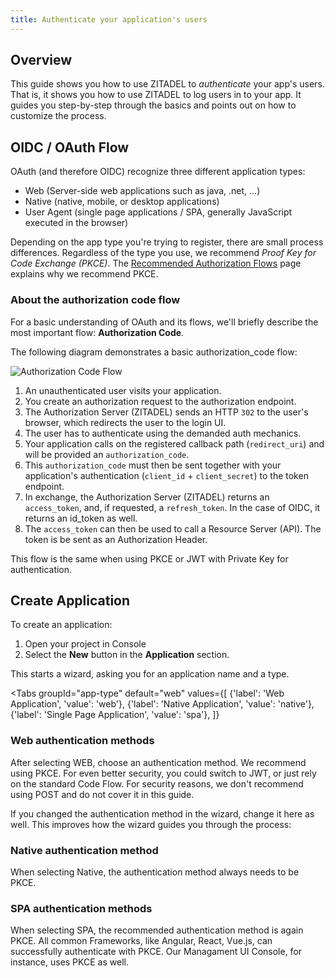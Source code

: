 ```yaml
---
title: Authenticate your application's users
---
```



## Overview

This guide shows you how to use ZITADEL to *authenticate* your app's users.
That is, it shows you how to use ZITADEL to log users in to your app.
It guides you step-by-step through the basics and points out on how to customize the process.

## OIDC / OAuth Flow

OAuth (and therefore OIDC) recognize three different application types:

- Web (Server-side web applications such as java, .net, ...)
- Native (native, mobile, or desktop applications)
- User Agent (single page applications / SPA, generally JavaScript executed in the browser)

Depending on the app type you're trying to register, there are small process differences.
Regardless of the type you use, we recommend  *Proof Key for Code Exchange (PKCE)*.
The [Recommended Authorization Flows](../authorization/oauth-recommended-flows#different-client-profiles)
page explains why we recommend PKCE.

### About the authorization code flow

For a basic understanding of OAuth and its flows, we'll briefly describe the most important flow: **Authorization Code**.

The following diagram demonstrates a basic authorization_code flow:

![Authorization Code Flow](/img/guides/auth_flow.png)

1. An unauthenticated user visits your application.
2. You create an authorization request to the authorization endpoint.
3. The Authorization Server (ZITADEL) sends an HTTP `302` to the user's browser, which redirects the user to the login UI.
4. The user has to authenticate using the demanded auth mechanics.
5. Your application calls on the registered callback path (`redirect_uri`) and will be provided an `authorization_code`.
6. This `authorization_code` must then be sent together with your application's authentication (`client_id` + `client_secret`) to the token endpoint.
7. In exchange, the Authorization Server (ZITADEL) returns an `access_token`, and, if requested, a `refresh_token`. In the case of OIDC, it returns an id_token as well.
8. The `access_token` can then be used to call a Resource Server (API). The token is be sent as an Authorization Header.

This flow is the same when using PKCE or JWT with Private Key for authentication.

## Create Application

To create an application:

1. Open your project in Console
2. Select the **New** button in the **Application** section.

This starts a wizard, asking you for an application name and a type.

<Tabs
    groupId="app-type"
    default="web"
    values={[
        {'label': 'Web Application', 'value': 'web'},
        {'label': 'Native Application', 'value': 'native'},
        {'label': 'Single Page Application', 'value': 'spa'},
    ]}
>
<TabItem value="web">

### Web authentication methods

After selecting WEB, choose an authentication method. We recommend using PKCE.
For even better security, you could switch to JWT, or just rely on the standard Code Flow.
For security reasons, we don't recommend using POST and do not cover it in this guide.

If you changed the authentication method in the wizard, change it here as well.
This improves how the wizard guides you through the process:

<AuthMethods selected="web" />
</TabItem>

<TabItem value="native">

### Native authentication method

When selecting Native, the authentication method always needs to be PKCE.

<AuthMethods selected="native" />
</TabItem>

<TabItem value="spa">

### SPA authentication methods

When selecting SPA, the recommended authentication method is again PKCE.
All common Frameworks, like Angular, React, Vue.js, can successfully authenticate with PKCE.
Our Managament UI Console, for instance, uses PKCE as well.

<AuthMethods selected="spa" />
</TabItem>
</Tabs>
